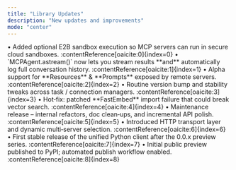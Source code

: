 ```yaml
---
title: "Library Updates"
description: "New updates and improvements"
mode: "center"
---
```


<Update label="2025‑05‑27" description="v1.3.0">
  • Added optional E2B sandbox execution so MCP servers can run in secure cloud sandboxes. :contentReference[oaicite:0]{index=0}
  • `MCPAgent.astream()` now lets you stream results **and** automatically log full conversation history. :contentReference[oaicite:1]{index=1}
</Update>

<Update label="2025‑05‑19" description="v1.2.13">
  • Alpha support for **Resources** & **Prompts** exposed by remote servers. :contentReference[oaicite:2]{index=2}
  • Routine version bump and stability tweaks across task / connection managers. :contentReference[oaicite:3]{index=3}
</Update>

<Update label="2025‑05‑11" description="v1.2.10">
  • Hot‑fix: patched **FastEmbed** import failure that could break vector search. :contentReference[oaicite:4]{index=4}
</Update>

<Update label="2025‑04‑11" description="v1.1.5">
  • Maintenance release – internal refactors, doc clean‑ups, and incremental API polish. :contentReference[oaicite:5]{index=5}
</Update>

<Update label="2025‑04‑07" description="v1.0.1">
  • Introduced HTTP transport layer and dynamic multi‑server selection. :contentReference[oaicite:6]{index=6}
</Update>

<Update label="2025‑04‑03" description="v1.0.0">
  • First stable release of the unified Python client after the 0.0.x preview series. :contentReference[oaicite:7]{index=7}
</Update>

<Update label="2025‑04‑02" description="v0.0.6">
  • Initial public preview published to PyPI; automated publish workflow enabled. :contentReference[oaicite:8]{index=8}
</Update>
